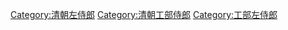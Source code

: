 [[Category:清朝左侍郎|Category:清朝左侍郎]]
[[Category:清朝工部侍郎|Category:清朝工部侍郎]]
[[Category:工部左侍郎|Category:工部左侍郎]]